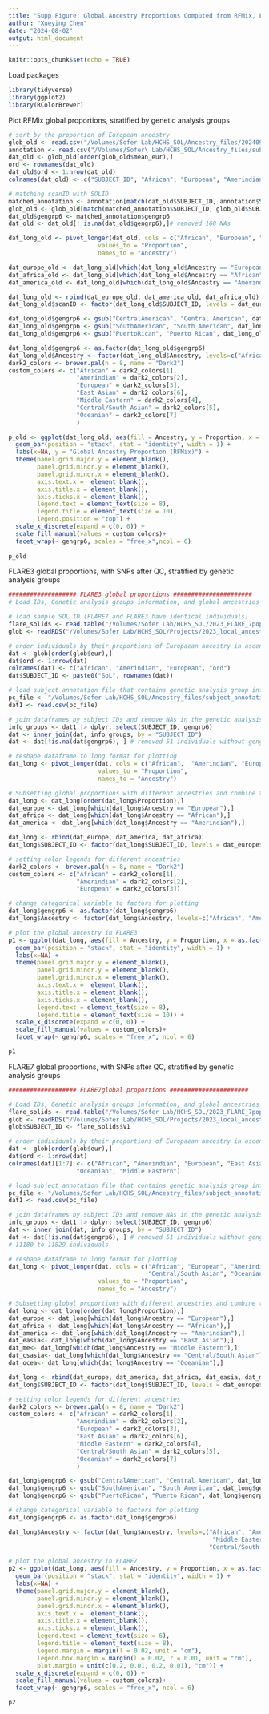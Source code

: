 ```yaml
---
title: "Supp Figure: Global Ancestry Proportions Computed from RFMix, FLARE3, and FLARE7 Dataset"
author: "Xueying Chen"
date: "2024-08-02"
output: html_document
---
```


```r
knitr::opts_chunk$set(echo = TRUE)
```

Load packages
```r
library(tidyverse)
library(ggplot2)
library(RColorBrewer)
```

Plot RFMix global proportions, stratified by genetic analysis groups
```r
# sort by the proportion of European ancestry 
glob_old <- read.csv("/Volumes/Sofer Lab/HCHS_SOL/Ancestry_files/20240902_global_ancestry_from_2018_local_ancestries/RFMix_global_ancestry_from_LAI.csv", header = TRUE)
annotation <- read.csv("/Volumes/Sofer\ Lab/HCHS_SOL/Ancestry_files/subject_annotation_2017-09-05.csv")
dat_old <- glob_old[order(glob_old$mean_eur),]
ord <- rownames(dat_old)
dat_old$ord <- 1:nrow(dat_old)
colnames(dat_old) <- c("SUBJECT_ID", "African", "European", "Amerindian", "ord")

# matching scanID with SOLID
matched_annotation <- annotation[match(dat_old$SUBJECT_ID, annotation$SUBJECT_ID), ]
glob_old <- glob_old[match(matched_annotation$SUBJECT_ID, glob_old$SUBJECT_ID),] 
dat_old$gengrp6 <- matched_annotation$gengrp6
dat_old <- dat_old[! is.na(dat_old$gengrp6),]# removed 168 NAs

dat_long_old <- pivot_longer(dat_old, cols = c("African", "European", "Amerindian"),
                         values_to = "Proportion", 
                         names_to = "Ancestry")

dat_europe_old <- dat_long_old[which(dat_long_old$Ancestry == "European"),]
dat_africa_old <- dat_long_old[which(dat_long_old$Ancestry == "African"),]
dat_america_old <- dat_long_old[which(dat_long_old$Ancestry == "Amerindian"),]

dat_long_old <- rbind(dat_europe_old, dat_america_old, dat_africa_old)
dat_long_old$scanID <- factor(dat_long_old$SUBJECT_ID, levels = dat_europe_old$SUBJECT_ID)

dat_long_old$gengrp6 <- gsub("CentralAmerican", "Central American", dat_long_old$gengrp6)
dat_long_old$gengrp6 <- gsub("SouthAmerican", "South American", dat_long_old$gengrp6)
dat_long_old$gengrp6 <- gsub("PuertoRican", "Puerto Rican", dat_long_old$gengrp6)

dat_long_old$gengrp6 <- as.factor(dat_long_old$gengrp6)
dat_long_old$Ancestry <- factor(dat_long_old$Ancestry, levels=c("African", "Amerindian", "European"))
dark2_colors <- brewer.pal(n = 8, name = "Dark2")
custom_colors <- c("African" = dark2_colors[1], 
                   "Amerindian" = dark2_colors[2], 
                   "European" = dark2_colors[3],
                   "East Asian" = dark2_colors[6],
                   "Middle Eastern" = dark2_colors[4],
                   "Central/South Asian" = dark2_colors[5],
                   "Oceanian" = dark2_colors[7]
                   )

p_old <- ggplot(dat_long_old, aes(fill = Ancestry, y = Proportion, x = as.factor(ord))) + 
  geom_bar(position = "stack", stat = "identity", width = 1) + 
  labs(x=NA, y = "Global Ancestry Proportion (RFMix)") +
  theme(panel.grid.major.y = element_blank(),  
        panel.grid.minor.y = element_blank(),
        panel.grid.minor.x = element_blank(),
        axis.text.x =  element_blank(), 
        axis.title.x = element_blank(),
        axis.ticks.x = element_blank(),
        legend.text = element_text(size = 8),   
        legend.title = element_text(size = 10),
        legend.position = "top") + 
  scale_x_discrete(expand = c(0, 0)) +
  scale_fill_manual(values = custom_colors)+
  facet_wrap(~ gengrp6, scales = "free_x",ncol = 6)
  
p_old
```

FLARE3 global proportions, with SNPs after QC, stratified by genetic analysis groups
```r
################### FLARE3 global proportions ######################
# Load IDs, Genetic analysis groups information, and global ancestries from FLARE7 dataset 

# load sample SOL ID (FLARE7 and FLARE3 have identical individuals)
flare_solids <- read.table("/Volumes/Sofer Lab/HCHS_SOL/2023_FLARE_7pop/SOL.id.txt")
glob <- readRDS("/Volumes/Sofer Lab/HCHS_SOL/Projects/2023_local_ancestry_comparison_sol/Data/FLARE3/FLARE3_global_prop_QC_tot.rds")

# order individuals by their proportions of Europaean ancestry in ascending order for plotting purposes
dat <- glob[order(glob$eur),]
dat$ord <- 1:nrow(dat)
colnames(dat) <- c("African", "Amerindian", "European", "ord")
dat$SUBJECT_ID <- paste0("SoL", rownames(dat))

# load subject annotation file that contains genetic analysis group information
pc_file <- "/Volumes/Sofer Lab/HCHS_SOL/Ancestry_files/subject_annotation_2017-09-05.csv"
dat1 <- read.csv(pc_file)

# join dataframes by subject IDs and remove NAs in the genetic analysis group 
info_groups <- dat1 |> dplyr::select(SUBJECT_ID, gengrp6)
dat <- inner_join(dat, info_groups, by = "SUBJECT_ID")
dat <- dat[!is.na(dat$gengrp6), ] # removed 51 individuals without gengrp info

# reshape dataframe to long format for plotting
dat_long <- pivot_longer(dat, cols = c("African",  "Amerindian", "European"),
                         values_to = "Proportion", 
                         names_to = "Ancestry")

# Subsetting global proportions with different ancestries and combine them into a long dataframe 
dat_long <- dat_long[order(dat_long$Proportion),]
dat_europe <- dat_long[which(dat_long$Ancestry == "European"),]
dat_africa <- dat_long[which(dat_long$Ancestry == "African"),]
dat_america <- dat_long[which(dat_long$Ancestry == "Amerindian"),]

dat_long <- rbind(dat_europe, dat_america, dat_africa)
dat_long$SUBJECT_ID <- factor(dat_long$SUBJECT_ID, levels = dat_europe$SUBJECT_ID)

# setting color legends for different ancestries 
dark2_colors <- brewer.pal(n = 8, name = "Dark2")
custom_colors <- c("African" = dark2_colors[1], 
                   "Amerindian" = dark2_colors[2], 
                   "European" = dark2_colors[3])

# change categorical variable to factors for plotting 
dat_long$gengrp6 <- as.factor(dat_long$gengrp6)
dat_long$Ancestry <- factor(dat_long$Ancestry, levels=c("African", "Amerindian", "European"))

# plot the global ancestry in FLARE3
p1 <- ggplot(dat_long, aes(fill = Ancestry, y = Proportion, x = as.factor(ord))) + 
  geom_bar(position = "stack", stat = "identity", width = 1) + 
  labs(x=NA) +
  theme(panel.grid.major.y = element_blank(),  
        panel.grid.minor.y = element_blank(),
        panel.grid.minor.x = element_blank(),
        axis.text.x =  element_blank(), 
        axis.title.x = element_blank(),
        axis.ticks.x = element_blank(),
        legend.text = element_text(size = 8),   
        legend.title = element_text(size = 10)) + 
  scale_x_discrete(expand = c(0, 0)) +
  scale_fill_manual(values = custom_colors)+
  facet_wrap(~ gengrp6, scales = "free_x", ncol = 6)

p1
```

FLARE7 global proportions, with SNPs after QC, stratified by genetic analysis groups
```r
################### FLARE7global proportions ######################

# Load IDs, Genetic analysis groups information, and global ancestries from FLARE7 data set 
flare_solids <- read.table("/Volumes/Sofer Lab/HCHS_SOL/2023_FLARE_7pop/SOL.id.txt")
glob <- readRDS("/Volumes/Sofer Lab/HCHS_SOL/Projects/2023_local_ancestry_comparison_sol/Data/FLARE7/FLARE7_global_prop_QC_tot.rds")
glob$SUBJECT_ID <- flare_solids$V1

# order individuals by their proportions of Europaean ancestry in ascending order for plotting purposes
dat <- glob[order(glob$eur),]
dat$ord <- 1:nrow(dat)
colnames(dat)[1:7] <- c("African", "Amerindian", "European", "East Asian",  "Central/South Asian", 
                   "Oceanian", "Middle Eastern")

# load subject annotation file that contains genetic analysis group information
pc_file <- "/Volumes/Sofer Lab/HCHS_SOL/Ancestry_files/subject_annotation_2017-09-05.csv"
dat1 <- read.csv(pc_file)

# join dataframes by subject IDs and remove NAs in the genetic analysis group 
info_groups <- dat1 |> dplyr::select(SUBJECT_ID, gengrp6)
dat <- inner_join(dat, info_groups, by = "SUBJECT_ID")
dat <- dat[!is.na(dat$gengrp6), ] # removed 51 individuals without gengrp info
# 11180 to 11829 individuals

# reshape dataframe to long format for plotting
dat_long <- pivot_longer(dat, cols = c("African", "European", "Amerindian", "East Asian", 
                                       "Central/South Asian", "Oceanian", "Middle Eastern"),
                         values_to = "Proportion", 
                         names_to = "Ancestry")

# Subsetting global proportions with different ancestries and combine them into a long dataframe 
dat_long <- dat_long[order(dat_long$Proportion),]
dat_europe <- dat_long[which(dat_long$Ancestry == "European"),]
dat_africa <- dat_long[which(dat_long$Ancestry == "African"),]
dat_america <- dat_long[which(dat_long$Ancestry == "Amerindian"),]
dat_easia<- dat_long[which(dat_long$Ancestry == "East Asian"),]
dat_me<- dat_long[which(dat_long$Ancestry == "Middle Eastern"),]
dat_csasia<- dat_long[which(dat_long$Ancestry == "Central/South Asian"),]
dat_ocea<- dat_long[which(dat_long$Ancestry == "Oceanian"),]

dat_long <- rbind(dat_europe, dat_america, dat_africa, dat_easia, dat_me, dat_csasia, dat_ocea)
dat_long$SUBJECT_ID <- factor(dat_long$SUBJECT_ID, levels = dat_europe$SUBJECT_ID)

# setting color legends for different ancestries 
dark2_colors <- brewer.pal(n = 8, name = "Dark2")
custom_colors <- c("African" = dark2_colors[1], 
                   "Amerindian" = dark2_colors[2], 
                   "European" = dark2_colors[3],
                   "East Asian" = dark2_colors[6],
                   "Middle Eastern" = dark2_colors[4],
                   "Central/South Asian" = dark2_colors[5],
                   "Oceanian" = dark2_colors[7]
                   )

dat_long$gengrp6 <- gsub("CentralAmerican", "Central American", dat_long$gengrp6)
dat_long$gengrp6 <- gsub("SouthAmerican", "South American", dat_long$gengrp6)
dat_long$gengrp6 <- gsub("PuertoRican", "Puerto Rican", dat_long$gengrp6)

# change categorical variable to factors for plotting
dat_long$gengrp6 <- as.factor(dat_long$gengrp6)

dat_long$Ancestry <- factor(dat_long$Ancestry, levels=c("African", "Amerindian", "East Asian",
                                                         "Middle Eastern",  "European",
                                                        "Central/South Asian", "Oceanian"))

# plot the global ancestry in FLARE7
p2 <- ggplot(dat_long, aes(fill = Ancestry, y = Proportion, x = as.factor(ord))) + 
  geom_bar(position = "stack", stat = "identity", width = 1) + 
  labs(x=NA) +
  theme(panel.grid.major.y = element_blank(),  
        panel.grid.minor.y = element_blank(),
        panel.grid.minor.x = element_blank(),
        axis.text.x =  element_blank(), 
        axis.title.x = element_blank(),
        axis.ticks.x = element_blank(),
        legend.text = element_text(size = 6),   
        legend.title = element_text(size = 8),
        legend.margin = margin(l = 0.02, unit = "cm"),
        legend.box.margin = margin(l = 0.02, r = 0.01, unit = "cm"),
        plot.margin = unit(c(0.2, 0.01, 0.2, 0.01), "cm")) + 
  scale_x_discrete(expand = c(0, 0)) +
  scale_fill_manual(values = custom_colors)+
  facet_wrap(~ gengrp6, scales = "free_x", ncol = 6)

p2
```

